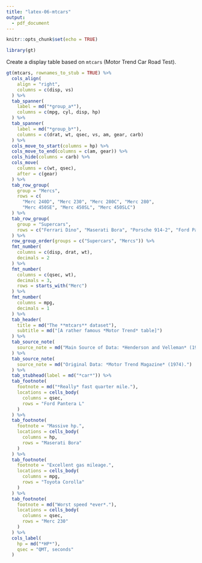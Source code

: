 ```yaml
---
title: "latex-06-mtcars"
output: 
  - pdf_document
---
```


```r
knitr::opts_chunk$set(echo = TRUE)

library(gt)
```

Create a display table based on `mtcars` (Motor Trend Car Road Test).

```r
gt(mtcars, rownames_to_stub = TRUE) %>%
  cols_align(
    align = "right",
    columns = c(disp, vs)
  ) %>%
  tab_spanner(
    label = md("*group_a*"),
    columns = c(mpg, cyl, disp, hp)
  ) %>%
  tab_spanner(
    label = md("*group_b*"),
    columns = c(drat, wt, qsec, vs, am, gear, carb)
  ) %>%
  cols_move_to_start(columns = hp) %>%
  cols_move_to_end(columns = c(am, gear)) %>%
  cols_hide(columns = carb) %>%
  cols_move(
    columns = c(wt, qsec),
    after = c(gear)
  ) %>%
  tab_row_group(
    group = "Mercs",
    rows = c(
      "Merc 240D", "Merc 230", "Merc 280C", "Merc 280",
      "Merc 450SE", "Merc 450SL", "Merc 450SLC")
  ) %>%
  tab_row_group(
    group = "Supercars",
    rows = c("Ferrari Dino", "Maserati Bora", "Porsche 914-2", "Ford Pantera L")
  ) %>%
  row_group_order(groups = c("Supercars", "Mercs")) %>%
  fmt_number(
    columns = c(disp, drat, wt),
    decimals = 2
  ) %>%
  fmt_number(
    columns = c(qsec, wt),
    decimals = 3,
    rows = starts_with("Merc")
  ) %>%
  fmt_number(
    columns = mpg,
    decimals = 1
  ) %>%
  tab_header(
    title = md("The **mtcars** dataset"),
    subtitle = md("[A rather famous *Motor Trend* table]")
  ) %>%
  tab_source_note(
    source_note = md("Main Source of Data: *Henderson and Velleman* (1981).")
  ) %>%
  tab_source_note(
    source_note = md("Original Data: *Motor Trend Magazine* (1974).")
  ) %>%
  tab_stubhead(label = md("*car*")) %>%
  tab_footnote(
    footnote = md("*Really* fast quarter mile."),
    locations = cells_body(
      columns = qsec,
      rows = "Ford Pantera L"
    )
  ) %>%
  tab_footnote(
    footnote = "Massive hp.",
    locations = cells_body(
      columns = hp,
      rows = "Maserati Bora"
    )
  ) %>%
  tab_footnote(
    footnote = "Excellent gas mileage.",
    locations = cells_body(
      columns = mpg,
      rows = "Toyota Corolla"
    )
  ) %>%
  tab_footnote(
    footnote = md("Worst speed *ever*."),
    locations = cells_body(
      columns = qsec,
      rows = "Merc 230"
    )
  ) %>%
  cols_label(
    hp = md("*HP*"),
    qsec = "QMT, seconds"
  )
```
